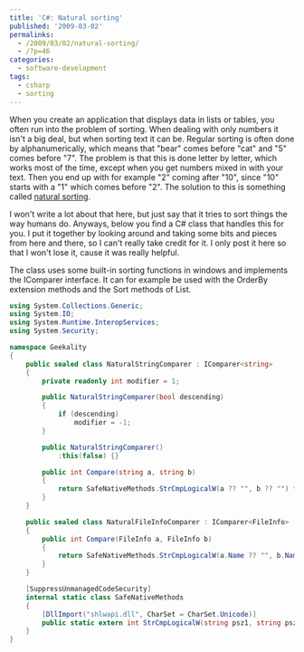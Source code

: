 ---
title: 'C#: Natural sorting'
published: '2009-03-02'
permalinks:
  - /2009/03/02/natural-sorting/
  - /?p=46
categories:
  - software-development
tags:
  - csharp
  - sorting
---

When you create an application that displays data in lists or tables, you often run into the problem of sorting. When dealing with only numbers it isn't a big deal, but when sorting text it can be. Regular sorting is often done by alphanumerically, which means that "bear" comes before "cat" and "5" comes before "7". The problem is that this is done letter by letter, which works most of the time, except when you get numbers mixed in with your text. Then you end up with for example "2" coming after "10", since "10" starts with a "1" which comes before "2". The solution to this is something called [natural sorting](http://blog.codinghorror.com/sorting-for-humans-natural-sort-order/).

I won't write a lot about that here, but just say that it tries to sort things the way humans do. Anyways, below you find a C# class that handles this for you. I put it together by looking around and taking some bits and pieces from here and there, so I can't really take credit for it. I only post it here so that I won't lose it, cause it was really helpful.

The class uses some built-in sorting functions in windows and implements the IComparer interface. It can for example be used with the OrderBy extension methods and the Sort methods of List.

```csharp
using System.Collections.Generic;
using System.IO;
using System.Runtime.InteropServices;
using System.Security;

namespace Geekality
{
    public sealed class NaturalStringComparer : IComparer<string>
    {
        private readonly int modifier = 1;

        public NaturalStringComparer(bool descending)
        {
            if (descending)
                modifier = -1;
        }

        public NaturalStringComparer()
            :this(false) {}

        public int Compare(string a, string b)
        {
            return SafeNativeMethods.StrCmpLogicalW(a ?? "", b ?? "") * modifier;
        }
    }

    public sealed class NaturalFileInfoComparer : IComparer<FileInfo>
    {
        public int Compare(FileInfo a, FileInfo b)
        {
            return SafeNativeMethods.StrCmpLogicalW(a.Name ?? "", b.Name ?? "");
        }
    }

    [SuppressUnmanagedCodeSecurity]
    internal static class SafeNativeMethods
    {
        [DllImport("shlwapi.dll", CharSet = CharSet.Unicode)]
        public static extern int StrCmpLogicalW(string psz1, string psz2);
    }
}
```
